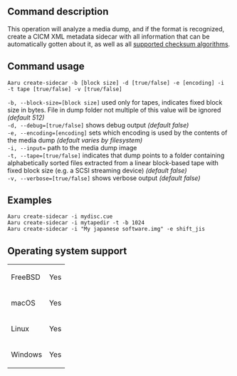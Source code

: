 ==Command description==
This operation will analyze a media dump, and if the format is recognized, create a CICM XML metadata sidecar with all information that can be automatically gotten about it, as well as all [[Supported-checksums.md|supported checksum algorithms]].

==Command usage==
<code>Aaru create-sidecar -b [block size] -d [true/false] -e [encoding] -i <dump> -t tape [true/false] -v [true/false]</code>

<code>-b, --block-size=[block size]</code> used only for tapes, indicates fixed block size in bytes. File in dump folder not multiple of this value will be ignored ''(default 512)''<br />
<code>-d, --debug=[true/false]</code> shows debug output ''(default false)''<br />
<code>-e, --encoding=[encoding]</code> sets which encoding is used by the contents of the media dump ''(default varies by filesystem)''<br />
<code>-i, --input=<dump></code> path to the media dump image<br />
<code>-t, --tape=[true/false]</code> indicates that dump points to a folder containing alphabetically sorted files extracted from a linear block-based tape with fixed block size (e.g. a SCSI streaming device) ''(default false)''<br />
<code>-v, --verbose=[true/false]</code> shows verbose output ''(default false)''<br />

==Examples==
<code>Aaru create-sidecar -i mydisc.cue</code><br />
<code>Aaru create-sidecar -i mytapedir -t -b 1024</code><br />
<code>Aaru create-sidecar -i "My japanese software.img" -e shift_jis</code><br />

==Operating system support==
{|
| FreeBSD
| Yes
|-
| macOS
| Yes
|-
| Linux
| Yes
|-
| Windows
| Yes
|}
